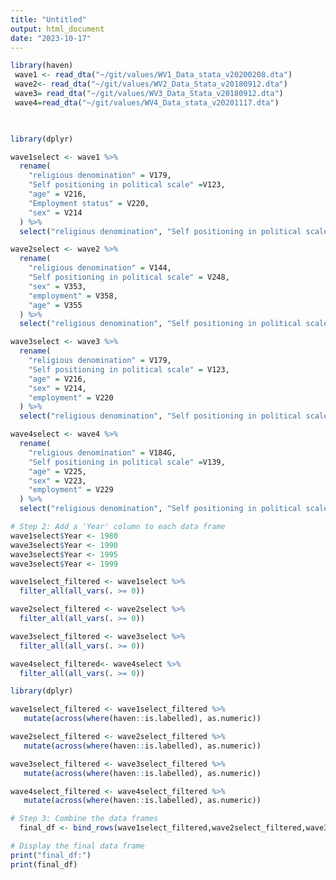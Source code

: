 ```yaml
---
title: "Untitled"
output: html_document
date: "2023-10-17"
---
```

```r
library(haven)
 wave1 <- read_dta("~/git/values/WV1_Data_stata_v20200208.dta")
 wave2<- read_dta("~/git/values/WV2_Data_Stata_v20180912.dta")
 wave3= read_dta("~/git/values/WV3_Data_Stata_v20180912.dta")
 wave4=read_dta("~/git/values/WV4_Data_stata_v20201117.dta")

 
```
```r
library(dplyr)

wave1select <- wave1 %>%
  rename(
    "religious denomination" = V179,
    "Self positioning in political scale" =V123,
    "age" = V216,
    "Employment status" = V220,
    "sex" = V214
  ) %>%
  select("religious denomination", "Self positioning in political scale", "age", "Employment status", "sex")

wave2select <- wave2 %>%
  rename(
    "religious denomination" = V144,
    "Self positioning in political scale" = V248,
    "sex" = V353,
    "employment" = V358,
    "age" = V355
  ) %>%
  select("religious denomination", "Self positioning in political scale", "age", "employment", "sex")

wave3select <- wave3 %>%
  rename(
    "religious denomination" = V179,
    "Self positioning in political scale" = V123,
    "age" = V216,
    "sex" = V214,
    "employment" = V220
  ) %>%
  select("religious denomination", "Self positioning in political scale", "age", "employment", "sex")

wave4select <- wave4 %>%
  rename(
    "religious denomination" = V184G,
    "Self positioning in political scale" =V139,
    "age" = V225,
    "sex" = V223,
    "employment" = V229
  ) %>%
  select("religious denomination", "Self positioning in political scale", "age", "employment", "sex")

# Step 2: Add a 'Year' column to each data frame
wave1select$Year <- 1980
wave3select$Year <- 1990
wave3select$Year <- 1995
wave3select$Year <- 1999
```



```r


wave1select_filtered <- wave1select %>%
  filter_all(all_vars(. >= 0))

wave2select_filtered <- wave2select %>%
  filter_all(all_vars(. >= 0))

wave3select_filtered <- wave3select %>%
  filter_all(all_vars(. >= 0))

wave4select_filtered<- wave4select %>%
  filter_all(all_vars(. >= 0))

```
```r
library(dplyr)

wave1select_filtered <- wave1select_filtered %>%
   mutate(across(where(haven::is.labelled), as.numeric))

wave2select_filtered <- wave2select_filtered %>%
   mutate(across(where(haven::is.labelled), as.numeric))

wave3select_filtered <- wave3select_filtered %>%
   mutate(across(where(haven::is.labelled), as.numeric))

wave4select_filtered <- wave4select_filtered %>%
   mutate(across(where(haven::is.labelled), as.numeric))


```


```r
# Step 3: Combine the data frames
  final_df <- bind_rows(wave1select_filtered,wave2select_filtered,wave3select_filtered,wave4select_filtered)

# Display the final data frame
print("final_df:")
print(final_df)

```


